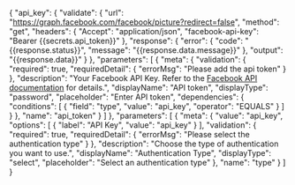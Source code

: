 {
    "api_key": {
        "validate": {
            "url": "https://graph.facebook.com/facebook/picture?redirect=false",
            "method": "get",
            "headers": {
                "Accept": "application/json",
                "facebook-api-key": "Bearer {{secrets.api_token}}"
            },
            "response": {
                "error": {
                    "code": "{{response.status}}",
                    "message": "{{response.data.message}}"
                },
                "output": "{{response.data}}"
            }
        },
        "parameters": [
            {
                "meta": {
                    "validation": {
                        "required": true,
                        "requiredDetail": {
                            "errorMsg": "Please add the api token"
                        }
                    },
                    "description": "Your Facebook    API Key. Refer to the <a href='https://developers.facebook.com/docs/graph-api/overview#access-tokens' target='_blank'>Facebook API documentation</a> for details.",
                    "displayName": "API token",
                    "displayType": "password",
                    "placeholder": "Enter API token",
                    "dependencies": {
                        "conditions": [
                            {
                                "field": "type",
                                "value": "api_key",
                                "operator": "EQUALS"
                            }
                        ]
                    }
                },
                "name": "api_token"
            }
        ]
    },
    "parameters": [
        {
            "meta": {
                "value": "api_key",
                "options": [
                    {
                        "label": "API Key",
                        "value": "api_key"
                    }
                ],
                "validation": {
                    "required": true,
                    "requiredDetail": {
                        "errorMsg": "Please select the authentication type"
                    }
                },
                "description": "Choose the type of authentication you want to use.",
                "displayName": "Authentication Type",
                "displayType": "select",
                "placeholder": "Select an authentication type"
            },
            "name": "type"
        }
    ]
}